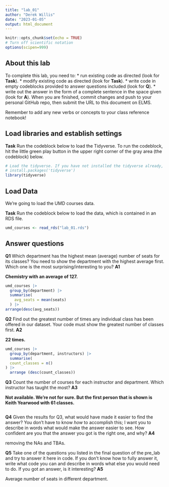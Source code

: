 ```yaml
---
title: "lab_01"
author: "Derek Willis"
date: "2023-01-05"
output: html_document
---
```


```r
knitr::opts_chunk$set(echo = TRUE)
# Turn off scientific notation
options(scipen=999)
```

## About this lab

To complete this lab, you need to: \* run existing code as directed (look for **Task**). \* modify existing code as directed (look for **Task**). \* write code in empty codeblocks provided to answer questions included (look for **Q**). \* write out the answer in the form of a complete sentence in the space given (look for **A**). When you are finished, commit changes and push to your personal GitHub repo, then submit the URL to this document on ELMS.

Remember to add any new verbs or concepts to your class reference notebook!

## Load libraries and establish settings

**Task** Run the codeblock below to load the Tidyverse. To run the codeblock, hit the little green play button in the upper right corner of the gray area (the codeblock) below.

```r
# Load the tidyverse. If you have not installed the tidyverse already, remove the # from the next line and run it first.  
# install.packages('tidyverse')
library(tidyverse)
```

## Load Data

We're going to load the UMD courses data.

**Task** Run the codeblock below to load the data, which is contained in an RDS file.

```r
umd_courses <- read_rds("lab_01.rds")
```

## Answer questions

**Q1** Which department has the highest mean (average) number of seats for its classes? You need to show the department with the highest average first. Which one is the most surprising/interesting to you? **A1**

**Chemistry with an average of 127.**

```r
umd_courses |>
  group_by(department) |>
  summarise(
    avg_seats = mean(seats)
  ) |>
arrange(desc(avg_seats))
```

**Q2** Find out the greatest number of times any individual class has been offered in our dataset. Your code must show the greatest number of classes first. **A2**

**22 times.**

```r
umd_courses |> 
  group_by(department, instructors) |>
  summarise(
  count_classes = n()
) |>
  arrange (desc(count_classes))
```

**Q3** Count the number of courses for each instructor and department. Which instructor has taught the most? **A3**

**Not available. We're not for sure. But the first person that is shown is Keith Yearwood with 61 classes.**

```r
```

**Q4** Given the results for Q3, what would have made it easier to find the answer? You don't have to know *how* to accomplish this; I want you to describe in words what would make the answer easier to see. How confident are you that the answer you got is the right one, and why? **A4**

removing the NAs and TBAs.

**Q5** Take one of the questions you listed in the final question of the pre_lab and try to answer it here in code. If you don't know how to fully answer it, write what code you can and describe in words what else you would need to do. If you got an answer, is it interesting? **A5**

Average number of seats in different department.

```r
```
